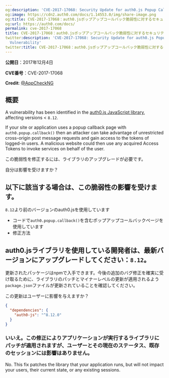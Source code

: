 ```yaml
---
og:description: 'CVE-2017-17068: Security Update for auth0.js Popup Callback Vulnerability'
og:image: https://cdn2.auth0.com/docs/1.14553.0/img/share-image.png
og:title: CVE-2017-17068：auth0.jsポップアップコールバック脆弱性に対するセキュリティ更新
og:url: https://auth0.com/docs/
permalink: cve-2017-17068
title: CVE-2017-17068：auth0.jsポップアップコールバック脆弱性に対するセキュリティ更新
twitter:description: 'CVE-2017-17068: Security Update for auth0.js Popup Callback
  Vulnerability'
twitter:title: CVE-2017-17068：auth0.jsポップアップコールバック脆弱性に対するセキュリティ更新
---
```


**公開日**：2017年12月4日

**CVE番号**：CVE-2017-17068

**Credit**: [@AppCheckNG](https://twitter.com/AppCheckNG)

## 概要

A vulnerability has been identified in the [auth0.js JavaScript library](/docs/libraries/auth0js), affecting versions < `8.12`.

If your site or application uses a popup callback page with `auth0.popup.callback()` then an attacker can take advantage of unrestricted cross-origin post message requests and gain access to the tokens of logged-in users. A malicious website could then use any acquired <Tooltip tip="Access Token: Authorization credential, in the form of an opaque string or JWT, used to access an API." cta="View Glossary" href="/docs/glossary?term=Access+Tokens">Access Tokens</Tooltip> to invoke services on behalf of the user.

この脆弱性を修正するには、ライブラリのアップグレードが必要です。

自分は影響を受けますか？

## 以下に該当する場合は、この脆弱性の影響を受けます。

`8.12`より前のバージョンのauth0.jsを使用しています

* コードで`auth0.popup.callback()`を含むポップアップコールバックページを使用しています
* 修正方法

## auth0.jsライブラリを使用している開発者は、最新バージョンにアップグレードしてください：`8.12`。

更新されたパッケージはnpmで入手できます。今後の追加のバグ修正を確実に受け取るために、ライブラリのパッチとマイナーレベルの更新が適用されるよう`package.json`ファイルが更新されていることを確認してください。

この更新はユーザーに影響を与えますか？

```json lines
{
  "dependencies": {
    "auth0-js": "^8.12.0"
  }
}
```






### いいえ。この修正によりアプリケーションが実行するライブラリにパッチが適用されますが、ユーザーとその現在のステータス、既存のセッションには影響はありません。

No. This fix patches the library that your application runs, but will not impact your users, their current state, or any existing sessions.
